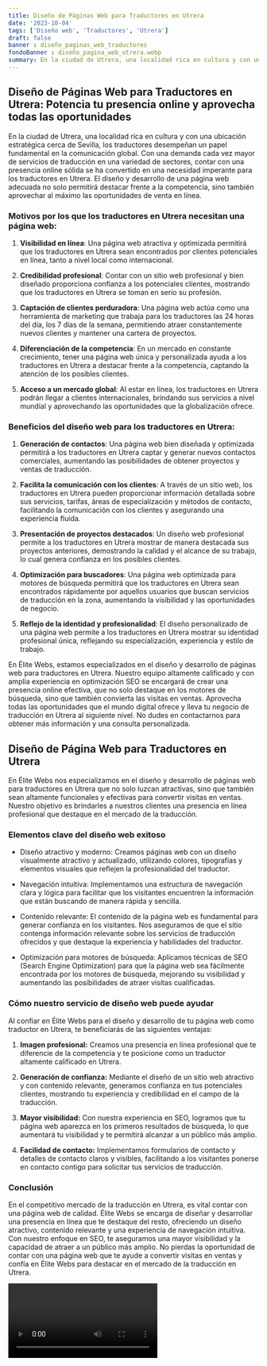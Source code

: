 ```yaml
---
title: Diseño de Páginas Web para Traductores en Utrera
date: '2023-10-04'
tags: ['Diseño web', 'Traductores', 'Utrera']
draft: false
banner : diseño_paginas_web_traductores
fondoBanner : diseño_pagina_web_utrera.webp
summary: En la ciudad de Utrera, una localidad rica en cultura y con una ubicación estratégica cerca de Sevilla, los traductores desempeñan un papel fundamental en la comunicación global. Con una demanda cada vez mayor de servicios de traducción en una variedad de sectores, contar con una presencia online sólida se ha convertido en una necesidad imperante para los traductores en Utrera. El diseño y desarrollo de una página web adecuada no solo permitirá destacar frente a la competencia, sino también aprovechar al máximo las oportunidades de venta en línea.
---
```


## Diseño de Páginas Web para Traductores en Utrera: Potencia tu presencia online y aprovecha todas las oportunidades

En la ciudad de Utrera, una localidad rica en cultura y con una ubicación estratégica cerca de Sevilla, los traductores desempeñan un papel fundamental en la comunicación global. Con una demanda cada vez mayor de servicios de traducción en una variedad de sectores, contar con una presencia online sólida se ha convertido en una necesidad imperante para los traductores en Utrera. El diseño y desarrollo de una página web adecuada no solo permitirá destacar frente a la competencia, sino también aprovechar al máximo las oportunidades de venta en línea.

### Motivos por los que los traductores en Utrera necesitan una página web:

1. **Visibilidad en línea**: Una página web atractiva y optimizada permitirá que los traductores en Utrera sean encontrados por clientes potenciales en línea, tanto a nivel local como internacional.

2. **Credibilidad profesional**: Contar con un sitio web profesional y bien diseñado proporciona confianza a los potenciales clientes, mostrando que los traductores en Utrera se toman en serio su profesión.

3. **Captación de clientes perduradora**: Una página web actúa como una herramienta de marketing que trabaja para los traductores las 24 horas del día, los 7 días de la semana, permitiendo atraer constantemente nuevos clientes y mantener una cartera de proyectos.

4. **Diferenciación de la competencia**: En un mercado en constante crecimiento, tener una página web única y personalizada ayuda a los traductores en Utrera a destacar frente a la competencia, captando la atención de los posibles clientes.

5. **Acceso a un mercado global**: Al estar en línea, los traductores en Utrera podrán llegar a clientes internacionales, brindando sus servicios a nivel mundial y aprovechando las oportunidades que la globalización ofrece.

### Beneficios del diseño web para los traductores en Utrera:

1. **Generación de contactos**: Una página web bien diseñada y optimizada permitirá a los traductores en Utrera captar y generar nuevos contactos comerciales, aumentando las posibilidades de obtener proyectos y ventas de traducción.

2. **Facilita la comunicación con los clientes**: A través de un sitio web, los traductores en Utrera pueden proporcionar información detallada sobre sus servicios, tarifas, áreas de especialización y métodos de contacto, facilitando la comunicación con los clientes y asegurando una experiencia fluida.

3. **Presentación de proyectos destacados**: Un diseño web profesional permite a los traductores en Utrera mostrar de manera destacada sus proyectos anteriores, demostrando la calidad y el alcance de su trabajo, lo cual genera confianza en los posibles clientes.

4. **Optimización para buscadores**: Una página web optimizada para motores de búsqueda permitirá que los traductores en Utrera sean encontrados rápidamente por aquellos usuarios que buscan servicios de traducción en la zona, aumentando la visibilidad y las oportunidades de negocio.

5. **Reflejo de la identidad y profesionalidad**: El diseño personalizado de una página web permite a los traductores en Utrera mostrar su identidad profesional única, reflejando su especialización, experiencia y estilo de trabajo.

En Élite Webs, estamos especializados en el diseño y desarrollo de páginas web para traductores en Utrera. Nuestro equipo altamente calificado y con amplia experiencia en optimización SEO se encargará de crear una presencia online efectiva, que no solo destaque en los motores de búsqueda, sino que también convierta las visitas en ventas. Aprovecha todas las oportunidades que el mundo digital ofrece y lleva tu negocio de traducción en Utrera al siguiente nivel. No dudes en contactarnos para obtener más información y una consulta personalizada.

<GifSeo />

<Cta />

## Diseño de Página Web para Traductores en Utrera

En Élite Webs nos especializamos en el diseño y desarrollo de páginas web para traductores en Utrera que no solo luzcan atractivas, sino que también sean altamente funcionales y efectivas para convertir visitas en ventas. Nuestro objetivo es brindarles a nuestros clientes una presencia en línea profesional que destaque en el mercado de la traducción.

### Elementos clave del diseño web exitoso

- Diseño atractivo y moderno: Creamos páginas web con un diseño visualmente atractivo y actualizado, utilizando colores, tipografías y elementos visuales que reflejen la profesionalidad del traductor.

- Navegación intuitiva: Implementamos una estructura de navegación clara y lógica para facilitar que los visitantes encuentren la información que están buscando de manera rápida y sencilla.

- Contenido relevante: El contenido de la página web es fundamental para generar confianza en los visitantes. Nos aseguramos de que el sitio contenga información relevante sobre los servicios de traducción ofrecidos y que destaque la experiencia y habilidades del traductor.

- Optimización para motores de búsqueda: Aplicamos técnicas de SEO (Search Engine Optimization) para que la página web sea fácilmente encontrada por los motores de búsqueda, mejorando su visibilidad y aumentando las posibilidades de atraer visitas cualificadas.

### Cómo nuestro servicio de diseño web puede ayudar

Al confiar en Élite Webs para el diseño y desarrollo de tu página web como traductor en Utrera, te beneficiarás de las siguientes ventajas:

1. **Imagen profesional:** Creamos una presencia en línea profesional que te diferencie de la competencia y te posicione como un traductor altamente calificado en Utrera.

2. **Generación de confianza:** Mediante el diseño de un sitio web atractivo y con contenido relevante, generamos confianza en tus potenciales clientes, mostrando tu experiencia y credibilidad en el campo de la traducción.

3. **Mayor visibilidad:** Con nuestra experiencia en SEO, logramos que tu página web aparezca en los primeros resultados de búsqueda, lo que aumentará tu visibilidad y te permitirá alcanzar a un público más amplio.

4. **Facilidad de contacto:** Implementamos formularios de contacto y detalles de contacto claros y visibles, facilitando a los visitantes ponerse en contacto contigo para solicitar tus servicios de traducción.

### Conclusión

En el competitivo mercado de la traducción en Utrera, es vital contar con una página web de calidad. Élite Webs se encarga de diseñar y desarrollar una presencia en línea que te destaque del resto, ofreciendo un diseño atractivo, contenido relevante y una experiencia de navegación intuitiva. Con nuestro enfoque en SEO, te aseguramos una mayor visibilidad y la capacidad de atraer a un público más amplio. No pierdas la oportunidad de contar con una página web que te ayude a convertir visitas en ventas y confía en Élite Webs para destacar en el mercado de la traducción en Utrera.

<Video />

<CtaBot job='Traductores' city='Utrera'/>

<Gmaps query='Utrera+españa+maps' />